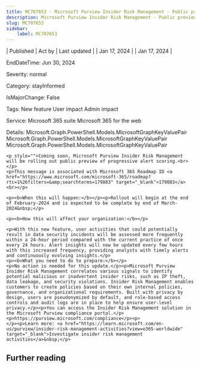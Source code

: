 ```yaml
---
title: MC707653 - Microsoft Purview Insider Risk Management - Public preview of progressive alert scoring
description: Microsoft Purview Insider Risk Management - Public preview of progressive alert scoring
slug: MC707653
sidebar:
    label: MC707653
---
```



| Published | Act by | Last updated |
| Jan 17, 2024 |  | Jan 17, 2024 |

EndDateTime: Jun 30, 2024

Severity: normal

Category: stayInformed

IsMajorChange: False

Tags: New feature User impact Admin impact

Service: Microsoft 365 suite Microsoft 365 for the web

Details: Microsoft.Graph.PowerShell.Models.MicrosoftGraphKeyValuePair Microsoft.Graph.PowerShell.Models.MicrosoftGraphKeyValuePair Microsoft.Graph.PowerShell.Models.MicrosoftGraphKeyValuePair

```
<p style="">Coming soon, Microsoft Purview Insider Risk Management will be rolling out public preview of progressive alert scoring.<br></p>
<p>This message is associated with Microsoft 365 Roadmap ID <a href="https://www.microsoft.com/microsoft-365/roadmap?rtc=1%26filters=&amp;searchterms=179883" target="_blank">179883</a><br></p>

<p><b>When this will happen:</b></p><p>Rollout will begin at the end of February-2024 and is expected to be complete by end of March-2024&nbsp;</p>

<p><b>How this will affect your organization:</b></p>

<p>With this new feature, user activities that could potentially result in data security incidents will be assessed more frequently within a 24-hour period compared with the current practice of once every 24 hours. Alert insights will now be updated every few hours with this increased frequency, providing analysts with timely alerts and continuously evolving insights.</p>
<p><b>What you need to do to prepare:</b></p>
<p>No action is needed for this update.</p><p>Microsoft Purview Insider Risk Management correlates various signals to identify potential malicious or inadvertent insider risks, such as IP theft, data leakage, and security violations. Insider Risk Management enables customers to create policies based on their own internal policies, governance, and organizational requirements. Built with privacy by design, users are pseudonymized by default, and role-based access controls and audit logs are in place to help ensure user-level privacy.</p><p>You can access the Insider Risk Management solution in the Microsoft Purview compliance portal.</p><p>https://purview.microsoft.com/compliance</p><p> 
</p><p>Learn more: <a href="https://learn.microsoft.com/en-us/purview/insider-risk-management-activities?view=o365-worldwide" target="_blank">Investigate insider risk management activities</a>&nbsp;</p>
```

## Further reading
